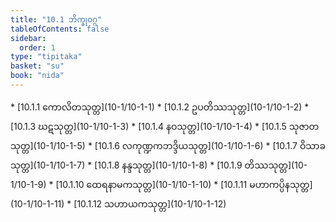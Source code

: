```yaml
---
title: "10.1 ဘိက္ခုဝဂ္ဂ"
tableOfContents: false
sidebar:
  order: 1
type: "tipitaka"
basket: "su"
book: "nida"
---
```



<DynamicBreadcrumb />



<TableOfContents book="nida" section="10.1">
* [10.1.1 ကောလိတသုတ္တ](10-1/10-1-1)
* [10.1.2 ဥပတိဿသုတ္တ](10-1/10-1-2)
* [10.1.3 ဃဋသုတ္တ](10-1/10-1-3)
* [10.1.4 နဝသုတ္တ](10-1/10-1-4)
* [10.1.5 သုဇာတသုတ္တ](10-1/10-1-5)
* [10.1.6 လကုဏ္ဍကဘဒ္ဒိယသုတ္တ](10-1/10-1-6)
* [10.1.7 ဝိသာခသုတ္တ](10-1/10-1-7)
* [10.1.8 နန္ဒသုတ္တ](10-1/10-1-8)
* [10.1.9 တိဿသုတ္တ](10-1/10-1-9)
* [10.1.10 ထေရနာမကသုတ္တ](10-1/10-1-10)
* [10.1.11 မဟာကပ္ပိနသုတ္တ](10-1/10-1-11)
* [10.1.12 သဟာယကသုတ္တ](10-1/10-1-12)
</TableOfContents>